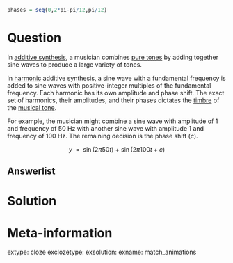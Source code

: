 ```r
phases = seq(0,2*pi-pi/12,pi/12)

```

Question
========


In [additive synthesis](https://en.wikipedia.org/wiki/Additive_synthesis), a musician combines [pure tones](https://en.wikipedia.org/wiki/Pure_tone) by adding together sine waves to produce a large variety of tones.

In [harmonic](https://en.wikipedia.org/wiki/Harmonic_series_(music)#Terminology) additive synthesis, a sine wave with a fundamental frequency is added to sine waves with positive-integer multiples of the fundamental frequency. Each harmonic has its own amplitude and phase shift. The exact set of harmonics, their amplitudes, and their phases dictates the [timbre](https://en.wikipedia.org/wiki/Timbre) of the [musical tone](https://en.wikipedia.org/wiki/Musical_tone).

For example, the musician might combine a sine wave with amplitude of 1 and frequency of 50 Hz with another sine wave with amplitude 1 and frequency of 100 Hz. The remaining decision is the phase shift ($c$).

$$y~~=~~\sin(2\pi50 t)~+~\sin(2\pi 100 t+c)$$






Answerlist
--------




Solution
========





Meta-information
============
extype: cloze
exclozetype: 
exsolution: 
exname: match_animations